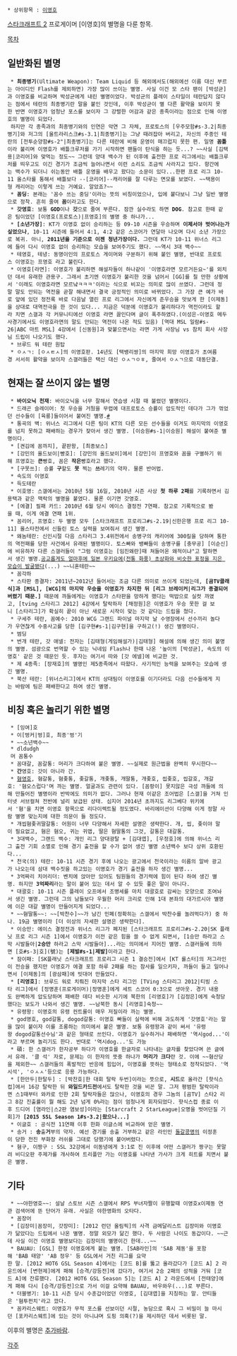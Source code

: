  * 상위항목 : [[이영호]]

[[스타크래프트 2]] 프로게이머 [이영호]의 별명을 다룬 항목.

[[목차]]

== 일반화된 별명 ==
  * '''최종병기'''(Ultimate Weapon): Team Liquid 등 해외에서도(해외에선 이름 대신 부르는 아이디인 Flash를 제외하면) 가장 많이 쓰이는 별명. 사실 이건 모 스타 팬이 [박성균]과 이영호를 비교하며 박성균에게 내린 별명이었다. 박성균의 플레이 스타일이 테란답지 않다는 점에서 테란의 최종병기란 말을 붙인 것인데, 이후 박성균이 별 다른 활약을 보이지 못한 반면 이영호가 엄청난 포스를 보이자 그 강렬한 어감과 같은 종족이라는 점으로 인해 이영호의 별명이 되었다.
  하지만 각 종족과의 최종병기와의 인연은 악연 그 자체, 프로토스의 [우주모함#s-3.2|최종병기]와 저그의 [울트라리스크#s-3.1|최종병기]는 그냥 때려잡아 버리고, 자신의 주종인 테란의 [전투순양함#s-2"|최종병기]는 다른 테란에 비해 운영이 매끄럽지 못한 편. 일명 '''꼼틀'''이라 불리며 이영호가 배틀크루저를 가기 시작하면 팬들이 탄식을 하는 듯...? ~~사실 [김택용|코리어]와 맞먹는 정도~~ 그런데 양대 백수가 된 이후에 출전한 프로 리그에서는 배틀크루저를 띄우고도 이긴 경기가 조금씩 늘어나면서 이런 소리도 조금씩 사라지고 있다. 항간에는 백수가 되더니 쉬는동안 배틀 운영을 배우고 왔다는 소문이 있다...한편 프로 리그 10-11 올스타를 통해서 배틀보다 --[코리어]--캐리어를 잘 다루는 면모를 보였다. ~~택용이형 캐리어는 이렇게 쓰는 거예요. 알았죠?~~
  * '''꼼딩''': 본래는 '꼼수 쓰는 중딩'이라는 뜻의 비칭이었으나, 입에 붙다보니 그냥 일반 별명으로 정착. 흔히 줄여 '''꼼'''이라고도 한다.
  * '''갓영호''': 보통 '''GOD'''이나 '''갓'''으로 줄여 부른다. 잠깐 실수라도 하면 '''DOG'''. 참고로 한때 같은 팀이었던 [이영호(프로토스)|프영호]의 별명 중 하나가...
  * '''[소년가장]''': KT가 이영호 없이 승리하는 등 09-10 시즌을 우승하며 '''이제서야 벗어나는가 싶었으나''', 10-11 시즌에 들어서 4:1, 4:2 같은 스코어가 연달아 나오며 다시 소년 가장으로 복귀. 아니, '''2011년을 기준으로 이젠 청년가장이다.''' 그런데 KT가 10-11 위너스 리그에 들어 다시 이영호 없이 승리하는 모습을 보여주기도 했다. ~~역시 3대 백수~~
  * 테영호, 테녕: 동명이인의 프로토스 게이머와 구분하기 위해 붙인 별명, 반대로 프로토스 이영호는 프영호 라고 불린다.
  * 이영호[라면]: 이영호가 불리하면 해설자들이 하나같이 '이영호라면 모르거든요~'를 외치던 데서 유래한 관용구. 그래서 초기엔 이영호가 불리한 것을 넘어서 [GG]를 칠 만한 상황에서 '이래도 이영호라면 모르냨ㅋㅋㅋ'이라는 식으로 비꼬는 의미로 많이 쓰였다. 그런데 정말 말도 안되는 역전을 곧잘 해내면서 결국 긍정적인 의미로 바뀌었다. 그 가장 큰 예가 바로 앞에 있던 정전록 바로 다음날 열린 프로 리그에서 자신에게 준우승을 맛보게 한 [이제동]을 상대로 대역전극을 한 것이 있다... 지금은 덕분에 이영호가 불리하다가 역전이라도 할라 치면 스갤과 각 커뮤니티에선 이영호 라면 끓인다며 글이 폭주하였다.(이성은-이영호 메두사경기에서도 이영호라면의 말도 안되는 역전이 나온 적도 있음) [역대 MSL 일람#s-26|ABC 마트 MSL] 4강에서 [신동원]과 맞붙으면서는 라면 가게 사장님 vs 참치 회사 사장님 드립이 나오기도 했다. 
  * 브루드 워 테란 원탑
  * ㅇㅅㄱ: [ㅇㅅㅌㅅ]의 이영호판. 14년도 [택뱅리쌍]의 마지막 희망 이영호가 초여름경 서서히 활약을 보이자 스갤러들은 택신 대신 ㅇㅅㄱㅇㅎ, 줄여서 ㅇㅅㄱ으로 대동단결.
 
== 현재는 잘 쓰이지 않는 별명 ==
  * '''바이오닉 천재''': 바이오닉을 너무 잘해서 연습생 시절 때 불렸던 별명이다.
  * 드래곤 슬레이어: 첫 우승을 거뒀을 무렵에 대프로토스 승률이 압도적인 데다가 그가 꺾었던 선수들이 [육룡]들이어서 붙여진 별명.[http://chaos.gameabout.com/uploads/chaos/bbs/2009/200911100912254f34c.jpg #]
  * 통곡의 벽: 위너스 리그에서 다른 팀이 KT의 다른 모든 선수들을 이겨도 마지막의 이영호를 넘지 못하고 패배하는 경우가 잦아서 생긴 별명. [이승원#s-1|이승원] 해설이 붙여준 별명이다.
  * [켠김에 꼼까지], 끝판왕, [최종보스]
  * [강민의 올드보이|빵호]: [강민의 올드보이]에서 [강민]이 프영호와 꼼을 구별하기 위해 프영호는 '''큰'''빵호, 꼼은 '''작은'''빵호라고 했다.
  * [구못쓰]: 승률 '''구'''할도 '''못''' 찍는 '''쓰'''레기의 약자. 물론 반어법.
  * 속도의 이영호
  * 득도테란
  * 이호영: 스갤에서는 2010년 5월 16일, 2010년 시즌 사상 '''첫 하루 2패'''를 기록하면서 김용택과 같은 맥락의 별명을 붙였다. 물론 이기면 갓영호.
  * [에결] 필패 카드: 2010년 6월 당시 에이스 결정전 7연패. 참고로 기록적으로 봤을 때, 이게 에결 연패 1위. 
  * 꼼리어, 프영호: 두 별명 모두 [스타크래프트 프로리그#s-2.19|신한은행 프로 리그 10-11] 올스타전에서 신들린 토스 실력을 보여줘서 생긴 별명.
  * 왜놈테란: 신인시절 다음 스타리그 3.4위전에서 송병구의 캐리어에 300킬을 당하며 통한의 역전패를 당한 사건에서 유래된 별명이다. 토스빠와 뱅빠들이 송병구를 [충무공] [이순신]에 비유하자 다른 스갤러들이 "그럼 이영호는 [임진왜란]때 쳐들어온 왜적이냐"고 말하면서 생긴 별명.[http://ruliweb.daum.net/ruliboard/read.htm?main=cmu&table=cmu_yu&page=1&num=185620 공교롭게도 얼마후에 일본 우키요에(전통 화풍) 초상화와 비슷한 표정을 지은 모습이 발굴됐다](...) ~~니혼테란~~
  * 꼼각하
  * 스타판 종결자: 2011년~2012년 들어서는 조금 다른 의미로 쓰이게 되었는데, '''[곰TV클래식]과 [MSL], [WCG]의 마지막 우승을 이영호가 차지한 뒤 [리그 브레이커|리그가 종결되어 버렸기 때문.]''' 때문에 까들에게는 이영호가 스타판을 망하게 했다는 떡밥으로 실컷 까였고, [tving 스타리그 2012] 4강에서 탈락하자 [채정원]은 이영호가 우승 못한 걸 보니 [스타리그]가 확실히 끝이 아닌 새로운 시작이 맞는 것 같다는 드립을 쳤다.
  * 구세주 테란, 꼼예수: 2010 WCG 그랜드 파이널 마지막 날 수영장에서 선수끼리 놀다가 우연찮게 수중사고를 당한 [김구현#s-1|김구현]을 구하고(!) 생긴 별명이다.
  * 범딩
  * 번개 테란, 갓 애넬: 전자는 [김태형(게임해설가)|김태형] 해설에 의해 생긴 의미 불명의 별명. 섬광으로 번역할 수 있는 닉네임 Flash나 한때 나온 '높이의 [박성균], 속도의 이영호' 같은 것 때문인 듯. 후자는 여기서 따와 [갓 에넬]에 비교한 것.
  * 제 4종족: [장재호]의 별명인 제5종족에서 따왔다. 사기적인 능력을 보여주는 모습에 생긴 별명.
  * 북산 테란: [위너스리그]에서 KT의 상대팀이 이영호를 이기더라도 다음 선수들에게 지는 바람에 팀은 패배한다고 하여 생긴 별명.

== 비칭 혹은 놀리기 위한 별명 ==
  * [잉여]호
  * 이[벙커|벙]호, 최종'벙'기
  * ~~소년백수~~
  * dldudgh
  머 꼼통수
  * 꼼대갈, 꼼갈통: 머리가 크다하여 붙은 별명. ~~실제로 원근법을 완벽히 무시한다~~
  * '''간'''영호: 갓이 아니라 간.
  * [[혐]]영호, 혐갈통, 혐좆통, 좆갈통, 개좆통, 개딸통, 개좆호, 씹좆호, 씹갈호, 개갈호: '혐오스럽다'며 까는 별명. 얼굴과도 관련이 있다. [꼼팡이] 못지않은 극성 까들에 의해 만들어진 별명이라 반박에도 의미가 없다. 그러나 현재 이같은 조어법은 [스갤]을 거쳐 인터넷 서브컬쳐 전반에 널리 보급된 상태. 심지어 2014년 초까지도 리그베다 위키에서 '혐'을 치면 이영호 항목으로 리다이렉트될 정도였다. 바리에이션이 다양해 이게 정말 사람 별명 맞는지에 대한 의문이 들 정도다.
  * 개씹혐좆귀딸갈통: 어원이 너무 다양해서 자세한 설명은 생략한다. 개, 씹, 좆이야 말이 필요없고, 혐은 혐오, 귀는 귀맵, 딸은 혐딸통의 그것, 갈통은 대갈통.
  * 3대백수, 그랜드 백수: 개인 리그 양대광탈 + [김대엽], [우정호]에 의해 위너스 리그 출전 기회 소멸로 인해 경기 출전을 할 수가 없어 생긴 별명 소년백수 보다 상위 호환된다...
  * 천국(의) 테란: 10-11 시즌 경기 후에 나오는 광고에서 천국이라는 이름의 알바 광고가 나오는데 삼대 백수짓을 하고있는 이영호가 경기 출전을 하자 생긴 별명...
  * 3억짜리 치어리더: 벤치에 앉아만 있어도 팀원들의 경기력에 힘이 된다 하여 생긴 별명. 하지만 '''3억짜리'''라는 말이 붙어 있는 데서 알 수 있듯 좋은 말이 아니다.
  * 대괄호: 10-11 시즌 플레이 오프에서 조병세를 마치 대괄호로 감싸는 모양으로 조여놔서 생긴 별명. 그런데 그의 남들보다 우월한 머리 크리로 인해 1대 본좌의 대가르시아 별명에 이은 대갈 별명이 만들어지게 되었다...
  * ~~혐딸통~~: ~~[박찬수]~~가 남긴 민폐(정확히는 스갤에서 박찬수를 놀려먹다가) 중 하나. 19금 별명이라 [더 이상의 자세한 설명은 생략한다].
  * 이승만: 에이스 결정전과 위너스 리그가 폐지된 [스타크래프트 프로리그#s-2.20|SK 플래닛 프로 리그 시즌 1]에서 이영호가 이전 같은 힘을 쓸 수 없게 되면서, [1승만 하라고 스막 시발들아|'''2승만''' 하라고 스막 시발들아]...라는 의미에서 지어진 별명. 스갤러들에 의하면 [호#s-3|호](號)는 '''[제발#s-1|제발]'''이라고 한다.
  * 잠이패: [SK플래닛 스타크래프트 프로리그 시즌 1 결승전]에서 [KT 롤스터]의 저그라인이 전승을 했지만 이영호가 에결 포함 하루 2패를 하는 참사를 일으키자, 까들이 들고 일어나면서 [이제동]의 [광삼패]에 빗대어 만들었다.
  * '''[리영호]''': 브루드 워로 치뤄진 마지막 스타 리그인 [TVing 스타리그 2012|티빙 스타 리그]에서 [정명훈(프로게이머)|정명훈]에게 세트 스코어 0:3으로 셧아웃. 경기 내용도 완벽하게 압도당하며 패배한 데다 비슷한 시기에 북한의 [리영호]가 [김정은]에게 숙청당했다는 보도가 나와서 생긴 별명. ~~남북한 동시 [리영호]숙청~~
  * 유령왕: 이영호의 유령 컨트롤이 매우 저질이라 까는 별명.
  * god영호, god갈통, dogod갈통: 이영호 빠들이 실력에 비해 과도하게 '갓영호'라는 말을 많이 붙이자 이를 조롱하는 의미에서 붙은 별명. 보통 유령왕과 같이 써서 '유령왕 dogod갈통선수님'과 같은 형태로 쓰인다. 이영호가 실수하거나 패배하면 '역시god...'이라고 부르며 놀리기도 한다. 반대로 '역시dog...'도 가능
  * 碩: 한 스갤러가 한자공부 하다가 이영호를 한글자로 나타내는 글자를 찾았다며 쓴 글에서 유래. '클 석' 자로, 문제는 이 한자의 뜻중 하나가 '''머리가 크다'''란 것. 이에 ~~혐산당을 제외한~~ 스갤러들의 폭발적인 반응에 힘입어, 이영호를 뜻하는 형태소로 정착되었다. '역시석', 'ㅇㅅㅅ'등으로 응용 가능하다.
  * [한만두|한탈두] : [박찬호|한 대회 탈락 두번]이라는 뜻으로, '''시드'''로 올라간 [핫식스컵]에서 16강 탈락한 뒤 '''와일드카드전'''에서도 탈락한 것을 비꼰 말. 그저 평범한 탈락이라면 스1때부터 와카로 인한 2회 탈락자들은 많으나, 이영호의 경우 그놈의 [곰TV] 스타2 리그 8강 진출률이 뭘 해도 2년 넘게 0%라는 점이 엄청나게 회자되었다. 핫식스컵 종료 이후 드디어 [염라인|스2판 염보성]이라는 [Starcraft 2 StarLeague|오명을 벗어던질 기회]가 '''[2015 SSL Season 1#s-3.2|왔으나...]'''
  * 이글호 : 공식전 11연패 이후 한화 이글스에 비교하여 얻은 별명.
  * 송거 : '''송'''출'''거'''부의 약자. 예선 경기를 송출 거부하고 같은 라인인 [[돌갈콩명]]의 이정훈이 당한 전진 부화장 러쉬를 그대로 당했기에 붙어버렸다.
  * 혐구, 이짱구 : SSL 32강에서 이동녕에게 3:1로 진 이후에 어떤 스갤러가 짱구는 못말려 비디오판 주제가를 개사하여 트리플만 가는 이영호를 나타낸 가사가 크게 히트를 치면서 붙은 별명.
== 기타 ==
  * ~~야한영호~~: 설날 스토브 시즌 스갤에서 RPS 부녀자짤이 유행할때 이영호x이제동 연관 검색어에 뜬 단어가 유래. 사실은 야한영화의 오타다. 
  * 꼼장어
  * [김장미|꼼장미, 갓장미]: [2012 런던 올림픽]의 사격 금메달리스트 김장미와 이영호가 닮았다는 드립에서 나온 별명. 정말 외모가 닮긴 했다. 두 사람은 나이도 동갑이다. ~~근데 사실 이건 이영호 별명보다는 김장미의 별명이긴 한데...~~
  * BAUAU: [GSL] 한정 이영호에게 붙는 별명. [SAB라인]의 'SAB 제동'을 포함해 'BAB 태양' 'AB 정우' 등 GSL에서 거친 리그를 요약한 말. [2012 HOT6 GSL Season 4]에서는 [코드 B]를 뚫고 올라갔다가 [코드 A] 2 라운드에서 [변현제]에게 패해 [승격/강등전]에 갔다가, 여기서 2승 2패의 성적을 거둬 [코드 A]에 잔류했다. [2012 HOT6 GSL Season 5]는 [코드 A] 2 라운드에서 [전태양]에게 패해 다시 [승격/강등전]으로 가서 이걸 요약해 BAUAU, 바우와우(...)로 부른다.
  * 더블병기: 10-11 시즌 당시 수훈갑이었던 이영호, [김대엽]을 지칭하는 말. 안티들은 '혐투펀치'라고 깠다.
  * 꼼카리스웨트: 이영호가 무적 포스를 선보이던 시절, 농담으로 혹시 그 비밀이 늘 마시던 [포카리스웨트]에 있는 것이 아니냐며 도핑 의혹(?)을 제시하던 데서 비롯된 말.
 
이후의 별명은 [[추가바람]].

[[각주]]
